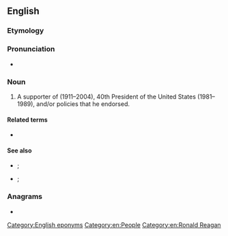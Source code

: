 ==English==

===Etymology===
{{suffix|en|Reagan|ite}}

===Pronunciation===
* {{IPA|en|/ˈɹeɪɡənaɪt/}}

===Noun===
{{en-noun}}

# A supporter of {{w|Ronald Reagan}} (1911–2004), 40th President of the United States (1981–1989), and/or policies that he endorsed.

====Related terms====
* {{l|en|Reaganaut}}

====See also====
* {{l|en|Obamaite}}; {{l|en|Obamatard}}
* {{l|en|Trumpist}}; {{l|en|Trumpster}}

===Anagrams===
* {{anagrams|en|a=aaeeginrt|retainage}}

[[Category:English eponyms]]
[[Category:en:People]]
[[Category:en:Ronald Reagan]]